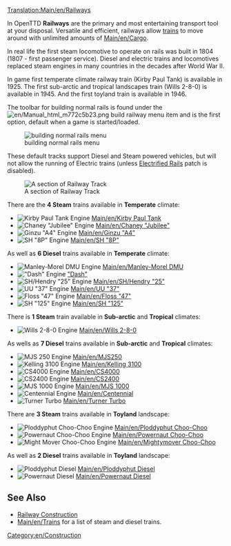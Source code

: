 [[Translation:Main/en/Railways]]{{en/Types of railways}}

In OpenTTD '''Railways''' are the primary and most entertaining transport tool at your disposal. Versatile and efficient, railways allow [[Main/en/Trains|trains]] to move around with unlimited amounts of [[Main/en/Cargo]].

In real life the first steam locomotive to operate on rails was built in 1804 (1807 - first passenger service). Diesel and electric trains and locomotives replaced steam engines in many countries in the decades after World War II.

In game first temperate climate railway train (Kirby Paul Tank) is available in 1925. The first sub-arctic and tropical landscapes train (Wills 2-8-0) is available in 1945. And the first toyland train is available in 1946.

The toolbar for building normal rails is found under the [[File:en/Manual html m772c5b23.png]] build railway menu item and is the first option, default when a game is started/loaded.

[[File:en/Openttd-rail1.png|none|building normal rails menu]]

These default tracks support Diesel and Steam powered vehicles, but will not allow the running of Electric trains (unless [[Main/en/Electrified railways|Electrified Rails]] patch is disabled).

[[File:en/Railway.png|none|frame|A section of Railway Track]]

There are the '''4 Steam''' trains available in '''Temperate''' climate:
*[[File:en/Kirbypaultank.png|Kirby Paul Tank Engine]] [[Main/en/Kirby Paul Tank]]
*[[File:en/Chaneyjubilee.png|Chaney "Jubilee" Engine]] [[Main/en/Chaney "Jubilee"]]
*[[File:en/Ginzua4.png|Ginzu "A4" Engine]] [[Main/en/Ginzu "A4"]]
*[[File:en/Sh8p.png|SH "8P" Engine]] [[Main/en/SH "8P"]]
As well as '''6 Diesel''' trains available in '''Temperate''' climate:
*[[File:en/Manleymoreldmu.png|Manley-Morel DMU Engine]] [[Main/en/Manley-Morel DMU]]
*[[File:en/Dash.png|"Dash" Engine]] [[Main/en/Dash|"Dash"]]
*[[File:en/Shhendry25.png|SH/Hendry "25" Engine]] [[Main/en/SH/Hendry "25"]]
*[[File:en/Uu37.png|UU "37" Engine]] [[Main/en/UU "37"]]
*[[File:en/Floss47.png|Floss "47" Engine]] [[Main/en/Floss "47"]]
*[[File:en/Sh125.png|SH "125" Engine]] [[Main/en/SH "125"]]


There is '''1 Steam''' train available in '''Sub-arctic''' and '''Tropical''' climates:
*[[File:en/Wills280.png|Wills 2-8-0 Engine]] [[Main/en/Wills 2-8-0]]
As wells as '''7 Diesel''' trains available in '''Sub-arctic''' and '''Tropical''' climates:
*[[File:en/Mjs250.png|MJS 250 Engine]] [[Main/en/MJS250]]
*[[File:en/Kelling3100.png|Kelling 3100 Engine]] [[Main/en/Kelling 3100]]
*[[File:en/Cs4000.png|CS4000 Engine]] [[Main/en/CS4000]]
*[[File:en/Cs2400.png|CS2400 Engine]] [[Main/en/CS2400]]
*[[File:en/Mjs1000.png|MJS 1000 Engine]] [[Main/en/MJS 1000]]
*[[File:en/Centennial.png|Centennial Engine]] [[Main/en/Centennial]]
*[[File:en/Turnerturbo.png|Turner Turbo]] [[Main/en/Turner Turbo]]


There are '''3 Steam''' trains available in '''Toyland''' landscape:
*[[File:en/Ploddyphutchoochoo.png|Ploddyphut Choo-Choo Engine]] [[Main/en/Ploddyphut Choo-Choo]]
*[[File:en/Powernautchoochoo.png|Powernaut Choo-Choo Engine]] [[Main/en/Powernaut Choo-Choo]]
*[[File:en/Mightymoverchoochoo.png|Might Mover Choo-Choo Engine]] [[Main/en/Mightymover Choo-Choo]]
As well as '''2 Diesel''' trains available in '''Toyland''' landscape:
*[[File:en/Ploddyphutdiesel.png|Ploddyphut Diesel]] [[Main/en/Ploddyphut Diesel]]
*[[File:en/Powernautdiesel.png|Powernaut Diesel]] [[Main/en/Powernaut Diesel]]

==See Also==
*[[Main/en/Railway construction|Railway Construction]]
*[[Main/en/Trains]] for a list of steam and diesel trains.

[[Category:en/Construction]]